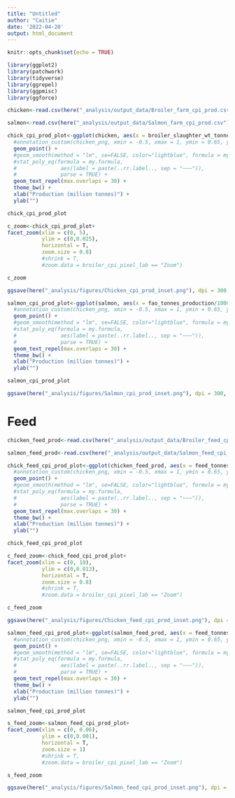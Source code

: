 ```yaml
---
title: "Untitled"
author: "Caitie"
date: '2022-04-20'
output: html_document
---
```


```r
knitr::opts_chunk$set(echo = TRUE)
```

```r
library(ggplot2)
library(patchwork)
library(tidyverse)
library(ggrepel)
library(ggpmisc)
library(ggforce)
```

```r
chicken<-read.csv(here("_analysis/output_data/Broiler_farm_cpi_prod.csv"))

salmon<-read.csv(here("_analysis/output_data/Salmon_farm_cpi_prod.csv"))
```



```r
chick_cpi_prod_plot<-ggplot(chicken, aes(x = broiler_slaughter_wt_tonnes/1000000, y = country_farm_feed_chi, label = Country)) + 
  #annotation_custom(chicken_png, xmin = -0.5, xmax = 1, ymin = 0.65, ymax=0.75) +
  geom_point() +
  #geom_smooth(method = "lm", se=FALSE, color="lightblue", formula = my.formula) +
  #stat_poly_eq(formula = my.formula, 
  #              aes(label = paste(..rr.label.., sep = "~~~")), 
  #              parse = TRUE) +
  geom_text_repel(max.overlaps = 30) + 
  theme_bw() +
  xlab("Production (million tonnes)") +
  ylab("") 

chick_cpi_prod_plot
```


```r
c_zoom<-chick_cpi_prod_plot+
facet_zoom(xlim = c(0, 5),
           ylim = c(0,0.025), 
           horizontal = T, 
           zoom.size = 0.8)
           #shrink = T,
           #zoom.data = broiler_cpi_pixel_lab == "Zoom")

c_zoom
```

```r
ggsave(here("_analysis/figures/Chicken_cpi_prod_inset.png"), dpi = 300, height = 4, width = 10)
```

```r
salmon_cpi_prod_plot<-ggplot(salmon, aes(x = fao_tonnes_production/1000000, y = country_farm_feed_chi, label = Country)) + 
  #annotation_custom(chicken_png, xmin = -0.5, xmax = 1, ymin = 0.65, ymax=0.75) +
  geom_point() +
  #geom_smooth(method = "lm", se=FALSE, color="lightblue", formula = my.formula) +
  #stat_poly_eq(formula = my.formula, 
  #              aes(label = paste(..rr.label.., sep = "~~~")), 
  #              parse = TRUE) +
  geom_text_repel(max.overlaps = 30) + 
  theme_bw() +
  xlab("Production (million tonnes)") +
  ylab("") 

salmon_cpi_prod_plot
```

```r
ggsave(here("_analysis/figures/Salmon_cpi_prod_inset.png"), dpi = 300, height = 4, width = 10)
```

# Feed

```r
chicken_feed_prod<-read.csv(here("_analysis/output_data/Broiler_feed_cpi_prod.csv"))

salmon_feed_prod<-read.csv(here("_analysis/output_data/Salmon_feed_cpi_prod.csv"))
```

```r
chick_feed_cpi_prod_plot<-ggplot(chicken_feed_prod, aes(x = feed_tonnes/1000000, y = feed_cpi, label = country)) + 
  #annotation_custom(chicken_png, xmin = -0.5, xmax = 1, ymin = 0.65, ymax=0.75) +
  geom_point() +
  #geom_smooth(method = "lm", se=FALSE, color="lightblue", formula = my.formula) +
  #stat_poly_eq(formula = my.formula, 
  #              aes(label = paste(..rr.label.., sep = "~~~")), 
  #              parse = TRUE) +
  geom_text_repel(max.overlaps = 30) + 
  theme_bw() +
  xlab("Production (million tonnes)") +
  ylab("") 

chick_feed_cpi_prod_plot
```
```r
c_feed_zoom<-chick_feed_cpi_prod_plot+
facet_zoom(xlim = c(0, 10),
           ylim = c(0,0.013), 
           horizontal = T, 
           zoom.size = 0.8)
           #shrink = T,
           #zoom.data = broiler_cpi_pixel_lab == "Zoom")

c_feed_zoom
```
```r
ggsave(here("_analysis/figures/Chicken_feed_cpi_prod_inset.png"), dpi = 300, height = 4, width = 10)
```

```r
salmon_feed_cpi_prod_plot<-ggplot(salmon_feed_prod, aes(x = feed_tonnes/1000000, y = feed_cpi, label = country)) + 
  #annotation_custom(chicken_png, xmin = -0.5, xmax = 1, ymin = 0.65, ymax=0.75) +
  geom_point() +
  #geom_smooth(method = "lm", se=FALSE, color="lightblue", formula = my.formula) +
  #stat_poly_eq(formula = my.formula, 
  #              aes(label = paste(..rr.label.., sep = "~~~")), 
  #              parse = TRUE) +
  geom_text_repel(max.overlaps = 30) + 
  theme_bw() +
  xlab("Production (million tonnes)") +
  ylab("") 

salmon_feed_cpi_prod_plot
```

```r
s_feed_zoom<-salmon_feed_cpi_prod_plot+
facet_zoom(xlim = c(0, 0.06),
           ylim = c(0,0.001), 
           horizontal = T, 
           zoom.size = 1)
           #shrink = T,
           #zoom.data = broiler_cpi_pixel_lab == "Zoom")

s_feed_zoom
```

```r
ggsave(here("_analysis/figures/Salmon_feed_cpi_prod_inset.png"), dpi = 300, height = 4, width = 10)
```